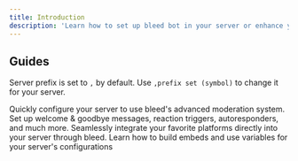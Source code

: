 ```yaml
---
title: Introduction
description: 'Learn how to set up bleed bot in your server or enhance your everyday use with commands & more.'
---
```


## Guides

<Info>Server prefix is set to `,` by default. Use `,prefix set (symbol)` to change it for your server.</Info>

<CardGroup cols={2}>
  <Card
    title="Security Setup"
    icon="hammer"
    href="/guides/security/moderation"
  >
    Quickly configure your server to use bleed's advanced moderation system.
  </Card>
  <Card
    title="Server Configuration"
    icon="gear"
    href="/guides/configuration/welcome-goodbye"
  >
    Set up welcome & goodbye messages, reaction triggers, autoresponders, and much more.
  </Card>
  <Card
    title="Social Media Integrations"
    icon="share-nodes"
    href="guides/integrations/x"
  >
    Seamlessly integrate your favorite platforms directly into your server through bleed.
  </Card>
  <Card
    title="Embed Scripting"
    icon="code"
    href="guides/embed/scripting"
  >
    Learn how to build embeds and use variables for your server's configurations
  </Card>
</CardGroup>

